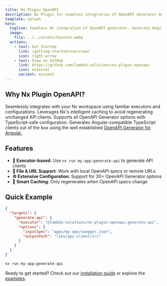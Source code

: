 ```yaml
---
title: Nx Plugin OpenAPI
description: Nx Plugin for seamless integration of OpenAPI Generator Angular client
template: splash
hero:
  tagline: Seamless Nx integration of OpenAPI generator. Generate Angular API clients from OpenAPI specifications with ease!
  image:
    file: ../../assets/houston.webp
  actions:
    - text: Get Started
      link: /getting-started/overview/
      icon: right-arrow
    - text: View on GitHub
      link: https://github.com/lambda-solutions/nx-plugin-openapi
      icon: external
      variant: minimal
---
```








## Why Nx Plugin OpenAPI?

<CardGrid stagger>
	<Card title="🚀 Easy Integration" icon="rocket">
		Seamlessly integrates with your Nx workspace using familiar executors and configurations.
	</Card>
	<Card title="⚡ Powerful Caching" icon="lightning">
		Leverages Nx's intelligent caching to avoid regenerating unchanged API clients.
	</Card>
	<Card title="🔧 Flexible Configuration" icon="setting">
		Supports all OpenAPI Generator options with TypeScript-safe configuration.
	</Card>
	<Card title="📦 TypeScript-Angular Ready" icon="puzzle">
		Generates Angular-compatible TypeScript clients out of the box using the well established <a href="https://openapi-generator.tech/docs/generators/typescript-angular">OpenAPI Generator for Angular.</a>
	</Card>
</CardGrid>

## Features

- **🎯 Executor-based**: Use `nx run my-app:generate-api` to generate API clients
- **📁 File & URL Support**: Work with local OpenAPI specs or remote URLs
- **⚙️ Extensive Configuration**: Support for 30+ OpenAPI Generator options
- **🔄 Smart Caching**: Only regenerates when OpenAPI specs change

## Quick Example

```json
{
  "targets": {
    "generate-api": {
      "executor": "@lambda-solutions/nx-plugin-openapi:generate-api",
      "options": {
        "inputSpec": "apps/my-app/swagger.json",
        "outputPath": "libs/api-client/src"
      }
    }
  }
}
```

```bash
nx run my-app:generate-api
```

Ready to get started? Check out our [installation guide](/getting-started/installation/) or explore the [examples](/usage/examples/).
